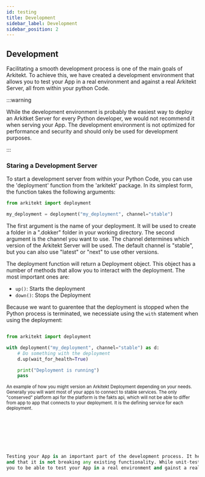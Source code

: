 ```yaml
---
id: testing
title: Development
sidebar_label: Development
sidebar_position: 2
---
```




## Development

Facilitating a  smooth development process is one of the main goals of Arkitekt. To achieve this, we have created a
development environment that allows you to test your App in a real environment and against a real Arkitekt Server,
all from within your python Code.

:::warning

While the development environment is probably the easiest way to deploy an Arkitket Server for every Python developer,
we would not recommend it when serving your App. The development environment is not optimized for performance and
security and should only be used for development purposes.

:::

### Staring a Development Server

To start a development server from within your Python Code, you can use the 'deployment' function from the 'arkitekt'
package. In its simplest form, the function takes the following arguments:

```python
from arkitekt import deployment

my_deployment = deployment("my_deployment", channel="stable")

```

The first argument is the name of your deployment. It will be used to create a folder in a ".dokker" folder in your
working directory. The second argument is the channel you want to use. The channel determines which version of the
Arkitekt Server will be used. The default channel is "stable", but you can also use "latest" or "next" to use other 
versions.

The deployment function will return a Deployment object. This object has a number of methods that allow you to interact
with the deployment. The most important ones are:

- `up()`: Starts the deployment
- `down()`: Stops the Deployment

Because we want to guarentee that the deployment is stopped when the Python process is terminated, we necessiate using
the `with` statement when using the deployment:

```python

from arkitekt import deployment

with deployment("my_deployment", channel="stable") as d:
    # Do something with the deployment
    d.up(wait_for_health=True)

    print("Deployment is running")
    pass

```

<div className="mt-2">
<Image img={local} />

<div className="text-gray-400 mb-2 mt-4">
<small> An example of how you might version an Arkitekt Deployment depending on your needs. Generally you will want most of your apps to connect to stable
services. The only "conserved" platform api for the platform is the fakts api, which will not be able to differ from app to app that connects to your deployment.
It is the defining service for each deployment.  </small>
</div>
</div>






```python







Testing your App is an important part of the development process. It helps to ensure that the code is working as expected 
and that it is not breaking any existing functionality. While unit-testing your code is far more important, we also wanted
you to be able to test your App in a real environment and gainst a real Arkitekt Server.